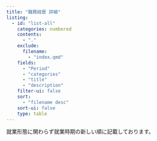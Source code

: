 ```yaml
---
title: "職務経歴 詳細"
listing:
  - id: "list-all"
    categories: numbered
    contents:
      - "."
    exclude:
      filename:
        - "index.qmd"
    fields:
      - "Period"
      - "categories"
      - "title"
      - "description"
    filter-ui: false
    sort:
      - "filename desc"
    sort-ui: false
    type: table
---
```


::: {.callout-note appearance=simple}

就業形態に関わらず就業時期の新しい順に記載しております。

:::

::: {#list-all}
:::

